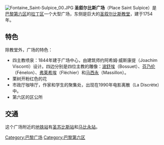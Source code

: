 [[Image:Fontaine_Saint-Sulpice_00.JPG|thumb]]
'''圣叙尔比斯广场'''（Place Saint Sulpice）是[[巴黎第六区|巴黎第六区]]的[[拉丁区|拉丁区]]一个大型广场，东侧是巨大的[[圣叙尔比斯教堂|圣叙尔比斯教堂]]，建于1754年。

==特色==
除教堂外，广场的特色：
* 四主教喷泉：1844年建于广场中心，由建筑师约阿希姆·威斯康提（Joachim Visconti）设计。四边分别是四位主教的雕像：[[雅克-贝尼涅·博须埃|波舒埃]]（Bossuet）、[[弗朗索瓦·芬乃伦|芬乃伦]]（Fénelon）、[[Esprit·弗莱希埃|弗莱希埃]]（Fléchier）和[[让·巴蒂斯特·马西永|马西永]]（Massillon）。
* 栗树开粉红色的花
* 市政厅咖啡厅，作家和学生的聚集处，出现在1990年电影离散（La Discrète）中。
* 第六区的区公所

==交通== 
这个广场附近的[[巴黎地铁|地铁站]]有[[圣苏比斯站|圣苏比斯站]]和[[马比永站|马比永站]]。

{{commonscat|Place Saint-Sulpice}} 

{{coord|48|51|3|N|2|20|0|E|type:landmark_region:FR|display=title}}

[[Category:巴黎广场|Category:巴黎广场]]
[[Category:巴黎第六区|Category:巴黎第六区]]